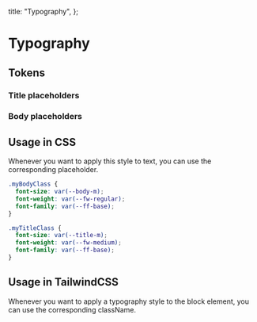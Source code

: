 
  title: "Typography",
};

# Typography

## Tokens

### Title placeholders

<TypographyTokens tokens={titleTokens} />

### Body placeholders

<TypographyTokens tokens={bodyTokens} />

## Usage in CSS

Whenever you want to apply this style to text, you can use the corresponding placeholder.

```css
.myBodyClass {
  font-size: var(--body-m);
  font-weight: var(--fw-regular);
  font-family: var(--ff-base);
}

.myTitleClass {
  font-size: var(--title-m);
  font-weight: var(--fw-medium);
  font-family: var(--ff-base);
}
```

## Usage in TailwindCSS

Whenever you want to apply a typography style to the block element, you can use the corresponding className.

<TypographyTailwind />
